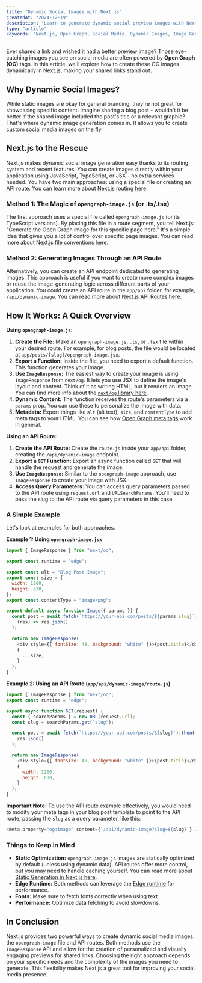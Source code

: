 ```yaml
---
title: "Dynamic Social Images with Next.js"
createdAt: "2024-12-19"
description: "Learn to generate dynamic social preview images with Next.js."
type: "article"
keywords: "Next.js, Open Graph, Social Media, Dynamic Images, Image Generation"
---
```


Ever shared a link and wished it had a better preview image? Those eye-catching images you see on social media are often powered by **Open Graph (OG)** tags.
In this article, we'll explore how to create these OG images dynamically in Next.js, making your shared links stand out.

## Why Dynamic Social Images?

While static images are okay for general branding, they're not great for showcasing specific content.
Imagine sharing a blog post - wouldn't it be better if the shared image included the post's title or a relevant graphic? That's where dynamic image generation comes in.
It allows you to create custom social media images on the fly.

## Next.js to the Rescue

Next.js makes dynamic social image generation easy thanks to its routing system and recent features.
You can create images directly within your application using JavaScript, TypeScript, or JSX - no extra services needed.
You have two main approaches: using a special file or creating an API route.
You can learn more about [Next.js routing here](https://nextjs.org/docs/app/building-your-application/routing).

### Method 1: The Magic of `opengraph-image.js` (or .ts/.tsx)

The first approach uses a special file called `opengraph-image.js` (or its TypeScript versions).
By placing this file in a route segment, you tell Next.js: "Generate the Open Graph image for this specific page here."
It's a simple idea that gives you a lot of control over specific page images.
You can read more about [Next.js file conventions here](https://nextjs.org/docs/app/getting-started/project-structure).

### Method 2: Generating Images Through an API Route

Alternatively, you can create an API endpoint dedicated to generating images.
This approach is useful if you want to create more complex images or reuse the image-generating logic across different parts of your application.
You could create an API route in the `app/api` folder, for example, `/api/dynamic-image`.
You can read more about [Next.js API Routes here](https://nextjs.org/docs/app/building-your-application/routing/route-handlers).

## How It Works: A Quick Overview

**Using `opengraph-image.js`:**

1. **Create the File:** Make an `opengraph-image.js`, `.ts`, or `.tsx` file within your desired route. For example, for blog posts, the file would be located at `app/posts/[slug]/opengraph-image.jsx`.
2. **Export a Function:** Inside the file, you need to export a default function. This function generates your image.
3. **Use `ImageResponse`:** The easiest way to create your image is using `ImageResponse` from `next/og`.
   It lets you use JSX to define the image's layout and content. Think of it as writing HTML, but it renders an image.
   You can find more info about the [`next/og` library here](https://nextjs.org/docs/app/building-your-application/optimizing/metadata#dynamic-image-generation).
4. **Dynamic Content:** The function receives the route's parameters via a `params` prop. You can use these to personalize the image with data.
5. **Metadata:** Export things like `alt` (alt text), `size`, and `contentType` to add meta tags to your HTML.
   You can see how [Open Graph meta tags](https://ogp.me/) work in general.

**Using an API Route:**

1.  **Create the API Route:** Create the `route.js` inside your `app/api` folder, creating the `/api/dynamic-image` endpoint.
2.  **Export a `GET` Function:** Export an async function called `GET` that will handle the request and generate the image.
3.  **Use `ImageResponse`:** Similar to the `opengraph-image` approach, use `ImageResponse` to create your image with JSX.
4.  **Access Query Parameters:** You can access query parameters passed to the API route using `request.url` and `URLSearchParams`.
    You'll need to pass the slug to the API route via query parameters in this case.

### A Simple Example

Let's look at examples for both approaches.

**Example 1: Using `opengraph-image.jsx`**

```js
import { ImageResponse } from "next/og";

export const runtime = "edge";

export const alt = "Blog Post Image";
export const size = {
  width: 1200,
  height: 630,
};
export const contentType = "image/png";

export default async function Image({ params }) {
  const post = await fetch(`https://your-api.com/posts/${params.slug}`).then(
    (res) => res.json()
  );

  return new ImageResponse(
    <div style={{ fontSize: 48, background: "white" }}>{post.title}</div>,
    {
      ...size,
    }
  );
}
```

**Example 2: Using an API Route (`app/api/dynamic-image/route.js`)**

```js
import { ImageResponse } from "next/og";
export const runtime = "edge";

export async function GET(request) {
  const { searchParams } = new URL(request.url);
  const slug = searchParams.get("slug");

  const post = await fetch(`https://your-api.com/posts/${slug}`).then((res) =>
    res.json()
  );

  return new ImageResponse(
    <div style={{ fontSize: 48, background: "white" }}>{post.title}</div>,
    {
      width: 1200,
      height: 630,
    }
  );
}
```

**Important Note:** To use the API route example effectively, you would need to modify your meta tags in your blog post template to point to the API route, passing the `slug` as a query parameter, like this:

```js
<meta property="og:image" content={`/api/dynamic-image?slug=${slug}`} />
```

### Things to Keep in Mind

- **Static Optimization:** `opengraph-image.js` images are statically optimized by default (unless using dynamic data). API routes offer more control, but you may need to handle caching yourself.
  You can read more about [Static Generation in Next.js here](https://nextjs.org/docs/app/building-your-application/data-fetching/pre-rendering).
- **Edge Runtime:** Both methods can leverage the [Edge runtime](https://nextjs.org/docs/app/api-reference/edge) for performance.
- **Fonts:** Make sure to fetch fonts correctly when using text.
- **Performance:** Optimize data fetching to avoid slowdowns.

## In Conclusion

Next.js provides two powerful ways to create dynamic social media images: the `opengraph-image` file and API routes.
Both methods use the `ImageResponse` API and allow for the creation of personalized and visually engaging previews for shared links.
Choosing the right approach depends on your specific needs and the complexity of the images you need to generate.
This flexibility makes Next.js a great tool for improving your social media presence.
